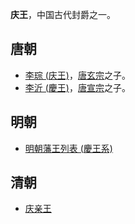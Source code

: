 '''庆王'''，中国古代封爵之一。
==唐朝==
*[[李琮_(庆王)|李琮 (庆王)]]，[[唐玄宗|唐玄宗]]之子。
*[[李沂_(慶王)|李沂 (慶王)]]，[[唐宣宗|唐宣宗]]之子。
==明朝==
*[[明朝藩王列表_(慶王系)|明朝藩王列表 (慶王系)]]
==清朝==
*[[庆亲王|庆亲王]]

{{Disambig|Q|Cat=二字中国王爵消歧义}}